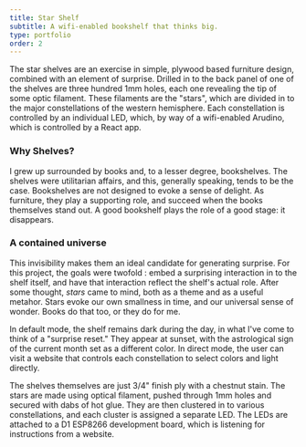 ```yaml
---
title: Star Shelf
subtitle: A wifi-enabled bookshelf that thinks big.
type: portfolio
order: 2
---
```



The star shelves are an exercise in simple, plywood based furniture design, combined with an element of surprise. Drilled in to the back panel of one of the shelves are three hundred 1mm holes, each one revealing the tip of some optic filament. These filaments are the "stars", which are divided in to the major constellations of the western hemisphere. Each constellation is controlled by an individual LED, which, by way of a wifi-enabled Arudino, which is controlled by a React app.
  <SingleImage 
  slug="star-shelf" 
  url="shelf-construction.jpg" 
  caption="First shelf being built."
  align="Left" />

### Why Shelves?

I grew up surrounded by books and, to a lesser degree, bookshelves. The shelves were utilitarian affairs, and this, generally speaking, tends to be the case. Bookshelves are not designed to evoke a sense of delight. As furniture, they play a supporting role, and succeed when the books themselves stand out. A good bookshelf plays the role of a good stage: it disappears.


### A contained universe

This invisibility makes them an ideal candidate for generating surprise. For this project, the goals were twofold : embed a surprising interaction in to the shelf itself, and have that interaction reflect the shelf's actual role. After some thought, <i>stars</i> came to mind, both as a theme and as a useful metahor.  Stars evoke our own smallness in time, and our universal sense of wonder.  Books do that too, or they do for me. 


<Album>
  <SingleImage 
  slug="star-shelf" 
  url="shelf-diagram.jpg" 
  caption="This is a pictum for the star shelf." />
  <SingleImage 
  slug="star-shelf" 
  url="shelf-starsketch.jpg"  />
</Album>


In default mode, the shelf remains dark during the day, in what I've come to think of a "surprise reset."  They appear at sunset, with the astrological sign of the current month set as a different color.   In direct mode, the user can visit a website that controls each constellation to select colors and light directly. 

The shelves themselves are just 3/4" finish ply with a chestnut stain.  The stars are made using optical filament, pushed through 1mm holes and secured with dabs of hot glue. They are then clustered in to various constellations, and each cluster is assigned a separate LED. The LEDs are attached to a D1 ESP8266 development board, which is listening for instructions from a website.

  <SingleImage 
  slug="star-shelf" 
  url="shelf-livingroom.jpg" 
  caption="Completed shelves flanking our dining room doors." 
  align="Full"
  />
